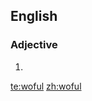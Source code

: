 ==English==

===Adjective===
{{en-adj}}

# {{obsolete spelling of|woeful|lang=en}}

[[te:woful]]
[[zh:woful]]